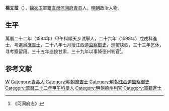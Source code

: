 {{Disputed|time=2021-11-20T09:12:13+00:00}}
'''楊文菃'''（{{bd|？||？|catIdx=}}），[[锦衣卫|锦衣卫]]軍籍[[直隶|直隶]][[河间府|河间府]][[青县|青县]]人，[[明朝|明朝]]政治人物。

== 生平 ==
萬曆二十二年（1594年）甲午科順天乡试舉人，二十六年（1598年）戊戌科進士，考選爲[[庶吉士|庶吉士]]，二十八年七月授江西道[[监察御史|监察御史]]，巡按陕西，三十三年乞休，寻考察留用。三十五年巡按甘肃，三十九年以事降德州判官<ref>《河间府志》</ref>。

==参考文献==
{{reflist}}

{{萬曆二十六年戊戌科殿試金榜}}
{{DEFAULTSORT:}}
[[Category:杨姓|W]]
[[Category:青县人|Category:青县人]]
[[Category:明朝庶吉士|Category:明朝庶吉士]]
[[Category:明朝江西道監察御史|Category:明朝江西道監察御史]]
[[Category:萬曆二十二年甲午科舉人|Category:萬曆二十二年甲午科舉人]]
[[Category:明朝德州判官|Category:明朝德州判官]]
[[Category:軍籍進士|Category:軍籍進士]]